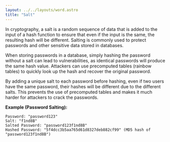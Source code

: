 ```yaml
---
layout: ../../layouts/word.astro
title: "Salt"
---
```

In cryptography, a salt is a random sequence of data that is added to the input of a hash function to ensure that even if the input is the same, the resulting hash will be different. Salting is commonly used to protect passwords and other sensitive data stored in databases.

When storing passwords in a database, simply hashing the password without a salt can lead to vulnerabilities, as identical passwords will produce the same hash value. Attackers can use precomputed tables (rainbow tables) to quickly look up the hash and recover the original password.

By adding a unique salt to each password before hashing, even if two users have the same password, their hashes will be different due to the different salts. This prevents the use of precomputed tables and makes it much harder for attackers to crack the passwords.

**Example (Password Salting):**
```plaintext
Password: "password123"
Salt: "f1nd8B"
Salted Password: "password123f1nd8B"
Hashed Password: "5f4dcc3b5aa765d61d8327deb882cf99" (MD5 hash of "password123f1nd8B")
```